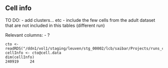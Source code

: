 ## Cell info


TO DO: 
- add clusters... etc
- include the few cells from the adult dataset that are not included in this tables (different run)


Relevant columns: 
- ?

```
cto <- readRDS("/ddn1/vol1/staging/leuven/stg_00002/lcb/saibar/Projects/runs_cisTopic/20191219_brainDevel_warpLDA/int_230topics/cisTopicObject_4_rAnnot.Rds")
cellInfo <- cto@cell.data
dim(cellInfo)
240919     24
```

